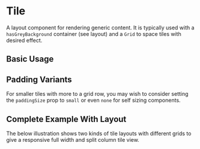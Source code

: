 
<Meta of={TileStories} />

# Tile

A layout component for rendering generic content. It is typically used with a `hasGreyBackground` container (see layout) and a `Grid` to space tiles with desired effect.

<ArgsTable for={Tile} />

## Basic Usage

<Canvas of={TileStories.BasicUsage} />
<RenderHtmlMarkup of={TileStories.BasicUsage} />

## Padding Variants

For smaller tiles with more to a grid row, you may wish to consider setting the `paddingSize` prop to `small` or even `none` for self sizing components.

<Canvas of={TileStories.PaddingVariants} />
<RenderHtmlMarkup of={TileStories.PaddingVariants} />

## Complete Example With Layout

The below illustration shows two kinds of tile layouts with different grids to give a responsive full width and split column tile view.

<Canvas of={TileStories.TileLayouts} />
<RenderHtmlMarkup of={TileStories.TileLayouts} />
